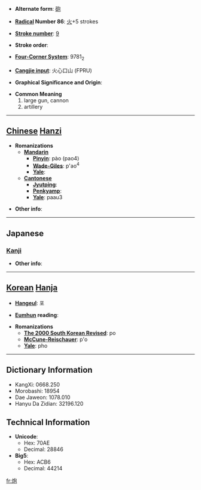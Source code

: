 * '''Alternate form''': [[砲]]

* '''[[Wiktionary:Chinese radical index| Radical]] Number 86''': [[Wiktionary:Chinese radical index 火|火]]+5 strokes

* '''[[Wiktionary:Chinese total strokes index|Stroke number]]''': [[Wiktionary:Chinese total strokes index 9|9]]

* '''Stroke order''': 

* '''[[Wiktionary:Chinese four corner index|Four-Corner System]]''': 9781<sub>2</sub>

* '''[[Wiktionary:Chinese Cangjie index|Cangjie input]]''': 火心口山 (FPRU)

* '''Graphical Significance and Origin''': 

* '''Common Meaning'''
*#large gun, cannon
*# artillery


----

== [[Chinese]] [[Hanzi]] ==

* '''Romanizations'''
** '''[[Mandarin]]'''
*** '''[[Pinyin]]''': pào (pao4)
*** '''[[Wade-Giles]]''': p'ao<sup>4</sup>
*** '''[[Yale]]''': 
** '''[[Cantonese]]'''
*** '''[[Jyutping]]''':
*** '''[[Penkyamp]]''': 
*** '''[[Yale]]''': paau3

* '''Other info''': 

----

==Japanese==
===[[Kanji]]===
{{kanji|on readings=[[ほう]] (hō)|kun readings=[[あぶる]] (aburu)}}

* '''Other info''':  

----

== [[Korean]] [[Hanja]] ==

* '''[[Hangeul]]''': 포

* '''[[Eumhun]] reading''': 

* '''Romanizations'''
** '''[[The 2000 South Korean Revised Romanization|The 2000 South Korean Revised]]''': po
** '''[[McCune-Reischauer]]''': p'o
** '''[[Yale]]''': pho

----

== Dictionary Information ==

* KangXi: 0668.250
* Morobashi: 18954
* Dae Jaweon: 1078.010
* Hanyu Da Zidian: 32196.120

== Technical Information ==

* '''Unicode''':
** Hex: 70AE
** Decimal: 28846
* '''Big5''':
** Hex: ACB6
** Decimal: 44214

[[fr:炮]]